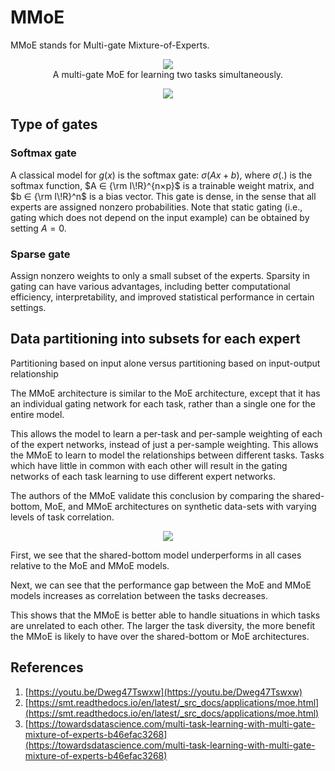 # MMoE

MMoE stands for Multi-gate Mixture-of-Experts.

<p><center><figure><img src='https://github.com/recohut/multiobjective-optimizations/raw/098954ea18e25506b6320039c85d09385c70f37b/docs/_images/L485744_1.png'><figcaption>A multi-gate MoE for learning two tasks simultaneously.</figcaption></figure></center></p>

<p><center><img src='https://github.com/recohut/multiobjective-optimizations/raw/098954ea18e25506b6320039c85d09385c70f37b/docs/_images/L485744_2.png'></center></p>

## Type of gates

### Softmax gate

A classical model for $g(x)$ is the softmax gate: $σ(Ax+b)$, where $σ(.)$ is the softmax function, $A ∈ {\rm I\!R}^{n×p}$
 is a trainable weight matrix, and $b ∈ {\rm I\!R}^n$ is a bias vector. This gate is dense, in the sense that all experts are assigned nonzero probabilities. Note that static gating (i.e., gating which does not depend on the input example) can be obtained by setting $A = 0$.

### Sparse gate

Assign nonzero weights to only a small subset of the experts. Sparsity in gating can have various advantages, including better computational efficiency, interpretability, and improved statistical performance in certain settings.

## Data partitioning into subsets for each expert

Partitioning based on input alone versus partitioning based on input-output relationship

The MMoE architecture is similar to the MoE architecture, except that it has an individual gating network for each task, rather than a single one for the entire model.

This allows the model to learn a per-task and per-sample weighting of each of the expert networks, instead of just a per-sample weighting. This allows the MMoE to learn to model the relationships between different tasks. Tasks which have little in common with each other will result in the gating networks of each task learning to use different expert networks.

The authors of the MMoE validate this conclusion by comparing the shared-bottom, MoE, and MMoE architectures on synthetic data-sets with varying levels of task correlation.

<p><center><img src='https://github.com/recohut/multiobjective-optimizations/raw/098954ea18e25506b6320039c85d09385c70f37b/docs/_images/L485744_3.png'></center></p>

First, we see that the shared-bottom model underperforms in all cases relative to the MoE and MMoE models.

Next, we can see that the performance gap between the MoE and MMoE models increases as correlation between the tasks decreases.

This shows that the MMoE is better able to handle situations in which tasks are unrelated to each other. The larger the task diversity, the more benefit the MMoE is likely to have over the shared-bottom or MoE architectures.

## References

1. [https://youtu.be/Dweg47Tswxw](https://youtu.be/Dweg47Tswxw)
2. [https://smt.readthedocs.io/en/latest/_src_docs/applications/moe.html](https://smt.readthedocs.io/en/latest/_src_docs/applications/moe.html)
3. [https://towardsdatascience.com/multi-task-learning-with-multi-gate-mixture-of-experts-b46efac3268](https://towardsdatascience.com/multi-task-learning-with-multi-gate-mixture-of-experts-b46efac3268)